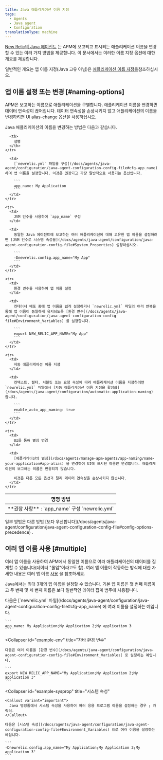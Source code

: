 ```yaml
---
title: Java 애플리케이션 이름 지정
tags:
  - Agents
  - Java agent
  - Configuration
translationType: machine
---
```


[New Relic의 Java 에이전트](/docs/agents/java-agent/getting-started/introduction-new-relic-java) 는 APM에 보고되고 표시되는 애플리케이션 이름을 변경할 수 있는 여러 가지 방법을 제공합니다. 이 문서에서는 이러한 이름 지정 옵션에 대한 개요를 제공합니다.

일반적인 개요는 <InlinePopover type="apm"/>앱 이름 지정(Java 고유 아님)은 [애플리케이션 이름 지정을](/docs/agents/manage-apm-agents/app-naming/name-your-application)참조하십시오.

## 앱 이름 설정 또는 변경 [#naming-options]

APM은 보고하는 이름으로 애플리케이션을 구별합니다. 애플리케이션 이름을 변경하면 데이터 연속성이 끊어집니다. 데이터 연속성을 손상시키지 않고 애플리케이션의 이름을 변경하려면 UI alias-change 옵션을 사용하십시오.

Java 애플리케이션의 이름을 변경하는 방법은 다음과 같습니다.

<table>
  <thead>
    <tr>
      <th style={{ width: "200px" }}>
        명명 방법
      </th>

      <th>
        설명
      </th>
    </tr>
  </thead>

  <tbody>
    <tr>
      <td>
        **권장 사항** : `app_name` 구성 `newrelic.yml`
      </td>

      <td>
        [`newrelic.yml` 파일을 구성](/docs/agents/java-agent/configuration/java-agent-configuration-config-file#cfg-app_name) 하여 앱 이름을 설정합니다. 이것은 권장되고 가장 일반적으로 사용되는 옵션입니다.

        ```
        app_name: My Application
        ```
      </td>
    </tr>

    <tr>
      <td>
        JVM 인수를 사용하여 `app_name` 구성
      </td>

      <td>
        동일한 Java 에이전트에 보고하는 여러 애플리케이션에 대해 고유한 앱 이름을 설정하려면 [JVM 인수로 시스템 속성을](/docs/agents/java-agent/configuration/java-agent-configuration-config-file#System_Properties) 설정하십시오.

        ```
        -Dnewrelic.config.app_name="My App"
        ```
      </td>
    </tr>

    <tr>
      <td>
        환경 변수를 사용하여 앱 이름 설정
      </td>

      <td>
        컨테이너 배포 중에 앱 이름을 쉽게 설정하거나 `newrelic.yml` 파일의 여러 반복을 통해 앱 이름이 동일하게 유지되도록 [환경 변수](/docs/agents/java-agent/configuration/java-agent-configuration-config-file#Environment_Variables) 를 설정합니다.

        ```
        export NEW_RELIC_APP_NAME="My App"
        ```
      </td>
    </tr>

    <tr>
      <td>
        자동 애플리케이션 이름 지정
      </td>

      <td>
        컨텍스트, 필터, 서블릿 또는 요청 속성에 따라 애플리케이션 이름을 지정하려면 `newrelic.yml` 파일에서 [자동 애플리케이션 이름 지정을 활성화](/docs/agents/java-agent/configuration/automatic-application-naming) 합니다.

        ```
        enable_auto_app_naming: true
        ```
      </td>
    </tr>

    <tr>
      <td>
        UI를 통해 별칭 변경
      </td>

      <td>
        [애플리케이션의 별칭](/docs/agents/manage-apm-agents/app-naming/name-your-application#app-alias) 을 변경하여 UI에 표시된 이름만 변경합니다. 애플리케이션이 보고하는 이름은 변경되지 않습니다.

        이것은 다른 모든 옵션과 달리 데이터 연속성을 손상시키지 않습니다.
      </td>
    </tr>
  </tbody>
</table>

<Callout variant="tip">
  일부 방법은 다른 방법 [보다 우선합니다](/docs/agents/java-agent/configuration/java-agent-configuration-config-file#config-options-precedence) .
</Callout>

## 여러 앱 이름 사용 [#multiple]

여러 앱 이름을 사용하여 APM에서 동일한 이름으로 여러 애플리케이션의 데이터를 집계할 수 있습니다(데이터 "롤업"이라고도 함). 여러 앱 이름이 작동하는 방식에 대한 자세한 내용은 여러 앱 이름 [사용](/docs/agents/manage-apm-agents/app-naming/use-multiple-names-app) 을 참조하세요.

Java에서는 최대 3개의 앱 이름을 설정할 수 있습니다. 기본 앱 이름은 첫 번째 이름이고 두 번째 및 세 번째 이름은 보다 일반적인 데이터 집계 범주에 사용됩니다.

<CollapserGroup>
  <Collapser
    id="example-yml"
    title="자바 구성 파일"
  >
    다음은 [`newrelic.yml` 파일](/docs/agents/java-agent/configuration/java-agent-configuration-config-file#cfg-app_name) 에 여러 이름을 설정하는 예입니다.

    ```
    app_name: My Application;My Application 2;My application 3
    ```
  </Collapser>

  <Collapser
    id="example-env"
    title="자바 환경 변수"
  >
    다음은 여러 이름을 [환경 변수](/docs/agents/java-agent/configuration/java-agent-configuration-config-file#Environment_Variables) 로 설정하는 예입니다.

    ```
    export NEW_RELIC_APP_NAME="My Application;My Application 2;My application 3"
    ```
  </Collapser>

  <Collapser
    id="example-sysprop"
    title="시스템 속성"
  >
    <Callout variant="important">
      Java 명령줄에서 시스템 속성을 사용하여 여러 응용 프로그램 이름을 설정하는 경우 ; 캐릭터.
    </Callout>

    다음은 [시스템 속성](/docs/agents/java-agent/configuration/java-agent-configuration-config-file#Environment_Variables) 으로 여러 이름을 설정하는 예입니다.

    ```
    -Dnewrelic.config.app_name="My Application;My Application 2;My application 3"
    ```
  </Collapser>
</CollapserGroup>